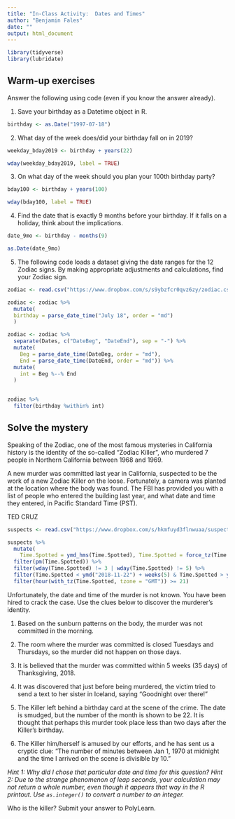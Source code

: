 ```yaml
---
title: "In-Class Activity:  Dates and Times"
author: "Benjamin Fales"
date: ""
output: html_document
---
```


```r

library(tidyverse)
library(lubridate)
```


## Warm-up exercises

Answer the following using code (even if you know the answer already).

1. Save your birthday as a Datetime object in R. 

```r

birthday <- as.Date("1997-07-18")
```


2. What day of the week does/did your birthday fall on in 2019?

```r
weekday_bday2019 <- birthday + years(22)

wday(weekday_bday2019, label = TRUE)
```


3. On what day of the week should you plan your 100th birthday party?

```r
bday100 <- birthday + years(100)

wday(bday100, label = TRUE)
```


4. Find the date that is exactly 9 months before your birthday.  If it falls on a holiday, think about the implications.

```r

date_9mo <- birthday - months(9)

as.Date(date_9mo)
```


5. The following code loads a dataset giving the date ranges for the 12 Zodiac signs.  By making appropriate adjustments and calculations, find your Zodiac sign.

```r
zodiac <- read.csv("https://www.dropbox.com/s/s9ybzfcr0qvz6zy/zodiac.csv?dl=1")

zodiac <- zodiac %>% 
  mutate(
  birthday = parse_date_time("July 18", order = "md")
  )

zodiac <- zodiac %>% 
  separate(Dates, c("DateBeg", "DateEnd"), sep = "-") %>% 
  mutate(
    Beg = parse_date_time(DateBeg, order = "md"),
    End = parse_date_time(DateEnd, order = "md")) %>% 
  mutate(
    int = Beg %--% End
  )
 

zodiac %>%
  filter(birthday %within% int)


```


## Solve the mystery

Speaking of the Zodiac, one of the most famous mysteries in California history is the identity of the so-called "Zodiac Killer", who murdered 7 people in Northern California between 1968 and 1969.

A new murder was committed last year in California, suspected to be the work of a new Zodiac Killer on the loose.  Fortunately, a camera was planted at the location where the body was found.  The FBI has provided you with a list of people who entered the building last year, and what date and time they entered, in Pacific Standard Time (PST).

TED CRUZ


```r
suspects <- read.csv("https://www.dropbox.com/s/hkmfuyd3flnwuaa/suspect_times.csv?dl=1")

suspects %>%
  mutate(
    Time.Spotted = ymd_hms(Time.Spotted), Time.Spotted = force_tz(Time.Spotted, "PST")) %>% 
  filter(pm(Time.Spotted)) %>% 
  filter(wday(Time.Spotted) != 3 | wday(Time.Spotted) != 5) %>%
  filter(Time.Spotted < ymd("2018-11-22") + weeks(5) & Time.Spotted > ymd("2018-11-22") - weeks(5)) %>% 
  filter(hour(with_tz(Time.Spotted, tzone = "GMT")) >= 21)


```

Unfortunately, the date and time of the murder is not known.  You have been hired to crack the case.  Use the clues below to discover the murderer's identity.


1. Based on the sunburn patterns on the body, the murder was not committed in the morning.

2. The room where the murder was committed is closed Tuesdays and Thursdays, so the murder did not happen on those days.

3. It is believed that the murder was committed within 5 weeks (35 days) of Thanksgiving, 2018. 

4. It was discovered that just before being murdered, the victim tried to send a text to her sister in Iceland, saying "Goodnight over there!"

5. The Killer left behind a birthday card at the scene of the crime.  The date is smudged, but the number of the month is shown to be 22.  It is thought that perhaps this murder took place less than two days after the Killer's birthday.

6. The Killer him/herself is amused by our efforts, and he has sent us a cryptic clue:  "The number of minutes between Jan 1, 1970 at midnight and the time I arrived on the scene is divisible by 10."

*Hint 1: Why did I chose that particular date and time for this question?*
*Hint 2: Due to the strange phenomenon of leap seconds, your calculation may not return a whole number, even though it appears that way in the R printout.  Use `as.integer()` to convert a number to an integer.*


Who is the killer?  Submit your answer to PolyLearn.





